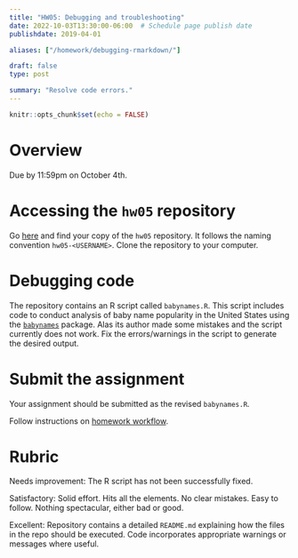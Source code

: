 ```yaml
---
title: "HW05: Debugging and troubleshooting"
date: 2022-10-03T13:30:00-06:00  # Schedule page publish date
publishdate: 2019-04-01

aliases: ["/homework/debugging-rmarkdown/"]

draft: false
type: post

summary: "Resolve code errors."
---
```


```r
knitr::opts_chunk$set(echo = FALSE)
```

# Overview

Due by 11:59pm on October 4th.

# Accessing the `hw05` repository

Go [here](https://github.coecis.cornell.edu/cis-fa22) and find your copy of the `hw05` repository. It follows the naming convention `hw05-<USERNAME>`. Clone the repository to your computer.

# Debugging code

The repository contains an R script called `babynames.R`. This script includes code to conduct analysis of baby name popularity in the United States using the [`babynames`](http://hadley.github.io/babynames/) package. Alas its author made some mistakes and the script currently does not work. Fix the errors/warnings in the script to generate the desired output.

# Submit the assignment

Your assignment should be submitted as the revised `babynames.R`.

Follow instructions on [homework workflow](/faq/homework-guidelines/#homework-workflow).

# Rubric

Needs improvement: The R script has not been successfully fixed.

Satisfactory: Solid effort. Hits all the elements. No clear mistakes. Easy to follow. Nothing spectacular, either bad or good.

Excellent: Repository contains a detailed `README.md` explaining how the files in the repo should be executed. Code incorporates appropriate warnings or messages where useful.
